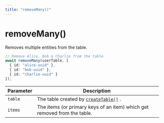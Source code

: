 ```yaml
---
title: "removeMany()"
---
```


# removeMany()

Removes multiple entities from the table.

```ts
// Remove Alice, Bob & Charlie from the table
await removeMany(userTable, [
  { id: "alice-uuid" },
  { id: "bob-uuid" },
  { id: "charlie-uuid" }
]);
```

| Parameter | Description                                                               |
| --------- | ------------------------------------------------------------------------- |
| `table`   | The table created by [`createTable()`](/docs/reference/createTable) .     |
| `items`    | The items (or primary keys of an item) which get removed from the table. |
